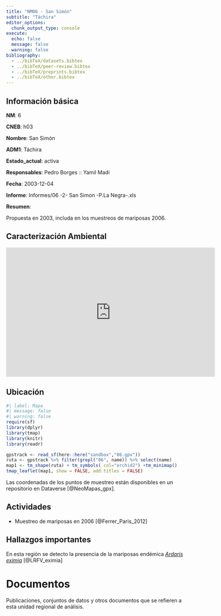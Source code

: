 ```yaml
---
title: "NM06 - San Simón"
subtitle: "Táchira"
editor_options: 
  chunk_output_type: console
execute:
  echo: false 
  message: false
  warning: false
bibliography: 
  - ../bibTeX/datasets.bibtex
  - ../bibTeX/peer-review.bibtex
  - ../bibTeX/preprints.bibtex
  - ../bibTeX/other.bibtex
---
```


## Información básica

**NM**: 6

**CNEB**: h03

**Nombre**: San Simón

**ADM1**: Táchira

**Estado_actual**: activa

**Responsables**: Pedro Borges :: Yamil Madi

**Fecha**: 2003-12-04

**Informe**: Informes/06 -2- San Simon -P.La Negra-.xls

**Resumen**: <p>Propuesta en 2003, includa en los muestreos de mariposas 2006.</p>

## Caracterización Ambiental

<iframe src="https://widgets.figshare.com/articles/4733098/embed?show_title=1" width="568" height="351" allowfullscreen frameborder="0"></iframe>

## Ubicación

```r
#| label: Mapa
#| message: false
#| warning: false
require(sf)
library(dplyr)
library(tmap)
library(knitr)
library(readr)

gpstrack <- read_sf(here::here("sandbox","06.gpx"))
ruta <- gpstrack %>% filter(grepl("06", name)) %>% select(name) 
map1 <- tm_shape(ruta) + tm_symbols( col="orchid2") +tm_minimap()
tmap_leaflet(map1, show = FALSE, add.titles = FALSE)
```

Las coordenadas de los puntos de muestreo están disponibles en un repositorio en Dataverse [@NeoMapas_gpx].


## Actividades

- Muestreo de mariposas en 2006 [@Ferrer_Paris_2012]


## Hallazgos importantes

En esta región se detecto la presencia de la mariposas endémica [*Ardaris eximia*](/taxa/Ardaris.qmd) [@LRFV_eximia]


# Documentos

Publicaciones, conjuntos de datos y otros documentos que se refieren a esta unidad regional de análisis.

::: {#refs}
:::

